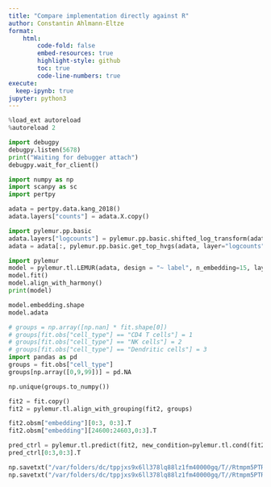 ```yaml
---
title: "Compare implementation directly against R"
author: Constantin Ahlmann-Eltze
format:
    html:
        code-fold: false
        embed-resources: true
        highlight-style: github
        toc: true 
        code-line-numbers: true 
execute:
  keep-ipynb: true
jupyter: python3
---
```



```python
%load_ext autoreload
%autoreload 2
```


```python
import debugpy
debugpy.listen(5678)
print("Waiting for debugger attach")
debugpy.wait_for_client()
```


```python
import numpy as np
import scanpy as sc
import pertpy 

adata = pertpy.data.kang_2018()
adata.layers["counts"] = adata.X.copy()
```


```python
import pylemur.pp.basic
adata.layers["logcounts"] = pylemur.pp.basic.shifted_log_transform(adata.X)
adata = adata[:, pylemur.pp.basic.get_top_hvgs(adata, layer="logcounts", n=1000)]
```

```python
import pylemur
model = pylemur.tl.LEMUR(adata, design = "~ label", n_embedding=15, layer = "logcounts")
model.fit()
model.align_with_harmony()
print(model)
```

```python
model.embedding.shape
model.adata
```

```python
# groups = np.array([np.nan] * fit.shape[0])
# groups[fit.obs["cell_type"] == "CD4 T cells"] = 1
# groups[fit.obs["cell_type"] == "NK cells"] = 2
# groups[fit.obs["cell_type"] == "Dendritic cells"] = 3
import pandas as pd
groups = fit.obs["cell_type"]
groups[np.array([0,9,99])] = pd.NA

np.unique(groups.to_numpy())
```

```python
fit2 = fit.copy()
fit2 = pylemur.tl.align_with_grouping(fit2, groups)
```


```python
fit2.obsm["embedding"][0:3, 0:3].T
fit2.obsm["embedding"][24600:24603,0:3].T
```

```python
pred_ctrl = pylemur.tl.predict(fit2, new_condition=pylemur.tl.cond(fit2, label = "ctrl"))
pred_ctrl[0:3,0:3].T
```


```python
np.savetxt("/var/folders/dc/tppjxs9x6ll378lq88lz1fm40000gq/T//Rtmpm5PTRh/pred_ctrl.tsv", pred_ctrl, delimiter="\t")
np.savetxt("/var/folders/dc/tppjxs9x6ll378lq88lz1fm40000gq/T//Rtmpm5PTRh/embedding.tsv", fit2.obsm["embedding"], delimiter="\t")
```
